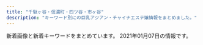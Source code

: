 ```yaml
---
title: "千駄ヶ谷・信濃町・四ツ谷・市ヶ谷"
description: "キーワード別にの巨乳アジアン・チャイナエステ嬢情報をまとめました。"
---
```


新着画像と新着キーワードをまとめています。
2021年01月07日の情報です。

<DmmAffiliateIns />
<KeywordTable
  shops={
    [
    {
        "station": "\u9eb9\u753a\u99c51\u756a\u51fa\u53e3",
        "url": "http://xn--vckg5a9gug.in.net/",
        "name": "Moon",
        "img_links": [
            "http://xn--vckg5a9gug.in.net/images/cg06.jpg",
            "http://xn--vckg5a9gug.in.net/images/news.png",
            "http://xn--vckg5a9gug.in.net/images/cg04.jpg",
            "http://xn--vckg5a9gug.in.net/images/evetop.png",
            "http://xn--vckg5a9gug.in.net/images/cg05.jpg",
            "http://xn--vckg5a9gug.in.net/images/staff_s.png",
            "http://xn--vckg5a9gug.in.net/images/cg07.jpg",
            "http://xn--vckg5a9gug.in.net/images/cg03.jpg",
            "http://xn--vckg5a9gug.in.net/link/menlog.jpg",
            "http://xn--vckg5a9gug.in.net/images/top.png"
        ],
        "keywords": {}
    },
    {
        "img_links": [
            "http://aqua.jpn.cm/photos/sites/16/2020/12/2020120107363899.jpg",
            "http://aqua.jpn.cm/photos/sites/16/2019/03/2019031107062221.jpg",
            "http://aqua.jpn.cm/photos/sites/16/2020/12/2020120208263886.jpg",
            "http://aqua.jpn.cm/photos/sites/16/2018/01/2018011007031723.jpg",
            "http://aqua.jpn.cm/images/1.jpg",
            "http://aqua.jpn.cm/images/2.jpg",
            "http://aqua.jpn.cm/photos/sites/16/2018/01/2018013112184869.jpg",
            "http://aqua.jpn.cm/photos/sites/16/2018/01/2018011007031997.jpg",
            "http://aqua.jpn.cm/photos/sites/16/2018/03/2018031909460765.jpg",
            "http://aqua.jpn.cm/photos/sites/16/2020/10/2020100508293240.jpg",
            "http://aqua.jpn.cm/photos/sites/16/2018/01/2018011007031840.jpg",
            "http://aqua.jpn.cm/images/s_staff.png",
            "http://aqua.jpn.cm/photos/sites/16/2019/04/2019042211584069.jpg",
            "http://aqua.jpn.cm/photos/sites/16/2020/10/2020100906522289.jpg",
            "http://aqua.jpn.cm/images/room3.jpg",
            "http://aqua.jpn.cm/images/room5.jpg",
            "http://aqua.jpn.cm/images/room4.jpg",
            "http://aqua.jpn.cm/photos/sites/16/2019/02/2019020108033676.jpg",
            "http://aqua.jpn.cm/photos/sites/16/2018/01/2018011007031662.jpg",
            "http://aqua.jpn.cm/images/room1.jpg",
            "http://aqua.jpn.cm/photos/sites/16/2018/05/2018052105590585.jpg",
            "http://aqua.jpn.cm/photos/sites/16/2018/01/2018011007031899.jpg",
            "http://aqua.jpn.cm/images/mobile.jpg",
            "http://aqua.jpn.cm/images/3.jpg",
            "http://aqua.jpn.cm/photos/sites/16/2020/09/2020091507031094.jpg",
            "http://aqua.jpn.cm/photos/sites/16/2018/01/2018011007032034.jpg",
            "http://aqua.jpn.cm/photos/sites/16/2020/04/2020040301184076.jpg",
            "http://aqua.jpn.cm/images/s_pick.png",
            "http://aqua.jpn.cm/images/top.png",
            "http://aqua.jpn.cm/images/room2.jpg",
            "http://aqua.jpn.cm/images/line.jpg",
            "http://aqua.jpn.cm/photos/sites/16/2018/01/2018011007031429.jpg",
            "http://aqua.jpn.cm/images/s_news.jpg",
            "http://aqua.jpn.cm/photos/sites/16/2020/03/2020030507254950.jpg"
        ],
        "url": "http://aqua.jpn.cm/",
        "keywords": {
            "C": 126,
            "86": 147,
            "87": 42,
            "82": 21,
            "D": 294,
            "84": 42,
            "85": 147,
            "83": 21
        },
        "station": "\u56db\u8c37\u4e09\u4e01\u76ee\u99c52\u756a\u51fa\u53e3",
        "name": "\u5149\u540d"
    },
    {
        "keywords": {
            "86": 15,
            "85": 15,
            "D": 30,
            "C": 10
        },
        "name": "\u7652\u3057\u306e\u5c4b",
        "station": "\u56db\u8c37\u4e09\u4e01\u76ee\u99c52\u756a\u51fa\u53e3",
        "img_links": [
            "http://bimajo.ies.fun/images/top.png",
            "http://bimajo.ies.fun/images/s_news.jpg",
            "http://bimajo.ies.fun/images/s_face.jpg",
            "http://bimajo.ies.fun/images/s_staff.jpg",
            "http://bimajo.ies.fun/images/room4.jpg",
            "http://bimajo.ies.fun/images/news_bj2.png",
            "http://bimajo.ies.fun/images/s_pick.jpg",
            "http://bimajo.ies.fun/photos/sites/71/2020/09/202009020147082.jpg",
            "http://bimajo.ies.fun/images/room1.jpg",
            "http://bimajo.ies.fun/photos/sites/71/2020/07/2020072106582415.jpg",
            "http://bimajo.ies.fun/images/mobile.jpg",
            "http://bimajo.ies.fun/images/room2.jpg",
            "http://bimajo.ies.fun/images/room3.jpg",
            "http://bimajo.ies.fun/images/end.png"
        ],
        "url": "http://bimajo.ies.fun/"
    },
    {
        "img_links": [
            "http://e-yotsuya.net/images/g1.jpg",
            "http://e-yotsuya.net/images/g11.jpg",
            "http://e-yotsuya.net/images/g5.jpg",
            "http://e-yotsuya.net/images/baner2.jpg",
            "http://e-yotsuya.net/images/g4.jpg",
            "http://e-yotsuya.net/images/g12.jpg",
            "http://e-yotsuya.net/images/room.jpg",
            "http://e-yotsuya.net/images/tite-staff1.jpg",
            "http://e-yotsuya.net/images/g8.jpg",
            "http://e-yotsuya.net/images/top2.png",
            "http://e-yotsuya.net/images/g6.jpg",
            "http://e-yotsuya.net/images/g9.jpg",
            "http://e-yotsuya.net/images/tite-staff.jpg",
            "http://e-yotsuya.net/images/g10.jpg",
            "http://e-yotsuya.net/images/g3.jpg",
            "http://e-yotsuya.net/images/top.jpg",
            "http://e-yotsuya.net/images/baner.jpg",
            "http://e-yotsuya.net/images/mobile.png",
            "http://e-yotsuya.net/images/g2.jpg",
            "http://e-yotsuya.net/images/news-tit.png",
            "http://e-yotsuya.net/images/news-tit1.jpg",
            "http://e-yotsuya.net/images/g7.jpg"
        ],
        "url": "http://e-yotsuya.net/",
        "name": "\u30b9\u30de\u30a4\u30eb",
        "station": "JR\u56db\u30c4\u8c37\u99c5\u8d64\u5742\u53e3",
        "keywords": {
            "C": 14
        }
    },
    {
        "img_links": [
            "http://l-rlx.com/images/index_02.jpg",
            "http://l-rlx.com/images/index_03.jpg",
            "http://l-rlx.com/images/index_04.jpg",
            "http://l-rlx.com/images/rec.jpg",
            "http://l-rlx.com/images/staff_09.jpg",
            "http://l-rlx.com/girl/00.jpg",
            "http://l-rlx.com/images/sub_09.jpg",
            "http://l-rlx.com/images/index_17.jpg",
            "http://l-rlx.com/images/index_07.jpg",
            "http://l-rlx.com/images/01.jpg",
            "http://l-rlx.com/images/index_06.jpg",
            "http://l-rlx.com/images/rec_09.jpg",
            "http://l-rlx.com/girl/01.jpg",
            "http://l-rlx.com/images/03.jpg",
            "http://l-rlx.com/girl/02.jpg",
            "http://l-rlx.com/girl/05.jpg",
            "http://l-rlx.com/images/index_14.jpg",
            "http://l-rlx.com/images/info_09.jpg",
            "http://l-rlx.com/girl/04.jpg",
            "http://l-rlx.com/girl/03.jpg",
            "http://l-rlx.com/images/index_01.jpg",
            "http://l-rlx.com/images/index_12.jpg",
            "http://l-rlx.com/images/index_21.jpg",
            "http://l-rlx.com/images/index_20.jpg",
            "http://l-rlx.com/images/index_16.jpg",
            "http://l-rlx.com/images/index_05.jpg",
            "http://l-rlx.com/images/02.jpg",
            "http://l-rlx.com/images/info.jpg"
        ],
        "keywords": {},
        "station": "\u56db\u8c37\u4e09\u4e01\u76ee\u99c52\u756a\u53e3",
        "name": "\u30aa\u30fc\u30ed\u30e9",
        "url": "http://l-rlx.com/"
    },
    {
        "name": "\u8594\u8587",
        "keywords": {
            "D": 8,
            "86": 2,
            "C": 12,
            "87": 6
        },
        "url": "http://www.bara.relaxjp.info/",
        "station": "\u56db\u8c37\u4e09\u4e01\u76ee\u99c53\u756a\u53e3",
        "img_links": [
            "http://www.bara.relaxjp.info/files/001.jpg",
            "http://www.bara.relaxjp.info/files/003-02.jpg",
            "http://www.bara.relaxjp.info/img/btn_side_mobile.jpg",
            "http://www.bara.relaxjp.info/img/goback.jpg",
            "http://www.bara.relaxjp.info/files/001-02.jpg",
            "http://www.bara.relaxjp.info/img/pickup.jpg",
            "http://www.bara.relaxjp.info/files/002.jpg",
            "http://www.bara.relaxjp.info/files/005-02.jpg",
            "http://www.bara.relaxjp.info/img/tel.png",
            "http://www.bara.relaxjp.info/images/slider/2.jpg",
            "http://www.bara.relaxjp.info/images/slider/3.jpg",
            "http://www.bara.relaxjp.info/files/003.jpg",
            "http://www.bara.relaxjp.info/img/ttl_news.png",
            "http://www.bara.relaxjp.info/files/002-02.jpg",
            "http://www.bara.relaxjp.info/img/ttl_info.png",
            "http://www.bara.relaxjp.info/files/005.jpg",
            "http://www.bara.relaxjp.info/img/ttl_therapist_top.png",
            "http://www.bara.relaxjp.info/images/slider/1.jpg"
        ]
    },
    {
        "keywords": {
            "D": 6,
            "E": 9,
            "\u30bb\u30af\u30b7\u30fc": 5,
            "C": 27
        },
        "name": "\u30c6\u30a3\u30e9\u30df\u30b9",
        "url": "https://juno-esthe.tokyo/",
        "img_links": [
            "https://juno-esthe.tokyo/wp-content/themes/este/img/1.jpg",
            "https://juno-esthe.tokyo/wp-content/uploads/2019/06/waerstdyfugi.jpg",
            "https://juno-esthe.tokyo/wp-content/themes/este/img/top-img02.png",
            "https://juno-esthe.tokyo/wp-content/themes/este/img/tel_header.png",
            "https://juno-esthe.tokyo/wp-content/uploads/2018/12/90876satiramisu.jpg",
            "https://juno-esthe.tokyo/wp-content/uploads/2020/09/897654tiramisu.jpg",
            "https://juno-esthe.tokyo/wp-content/themes/este/img/tel_footer.png",
            "https://juno-esthe.tokyo/wp-content/uploads/2020/07/32111tiramisu.jpg",
            "https://juno-esthe.tokyo/wp-content/uploads/2020/06/3456utiramisu.jpg",
            "https://juno-esthe.tokyo/wp-content/themes/este/img/top-img03.png",
            "https://juno-esthe.tokyo/wp-content/themes/este/img/3.jpg",
            "https://juno-esthe.tokyo/wp-content/uploads/2020/07/897621tiramisu.jpg",
            "https://juno-esthe.tokyo/wp-content/uploads/2020/09/786544567tiramisu.jpg",
            "https://juno-esthe.tokyo/wp-content/themes/este/img/top-img04.png",
            "https://juno-esthe.tokyo/wp-content/uploads/2020/03/567tiramisu.jpg",
            "https://juno-esthe.tokyo/wp-content/themes/este/img/top-img05.png",
            "https://juno-esthe.tokyo/wp-content/uploads/2020/02/99tiramisu.jpg",
            "https://juno-esthe.tokyo/wp-content/uploads/2020/12/76tiramisu.jpg",
            "https://juno-esthe.tokyo/wp-content/themes/este/img/2.jpg",
            "https://juno-esthe.tokyo/wp-content/uploads/2020/03/8880tiramisu.jpg",
            "https://juno-esthe.tokyo/wp-content/uploads/2020/07/76521tiramisu.jpg",
            "https://juno-esthe.tokyo/wp-content/uploads/2020/02/estrdyfugi.jpg",
            "https://juno-esthe.tokyo/wp-content/themes/este/img/4.jpg",
            "https://juno-esthe.tokyo/wp-content/themes/este/img/call.png",
            "https://juno-esthe.tokyo/wp-content/themes/este/img/top-img01.png",
            "https://juno-esthe.tokyo/wp-content/uploads/2020/06/12345678tiramisu.jpg"
        ],
        "station": "\u56db\u30c4\u8c37\u99c52\u756a\u53e3"
    },
    {
        "name": "ROSA",
        "station": "\u56db\u8c37\u4e09\u4e01\u76ee\u99c52\u756a",
        "keywords": {},
        "img_links": [
            "http://e-rosa.net/images/sejutu1.jpg",
            "http://e-rosa.net/images/meyi1.jpg",
            "http://e-rosa.net/images/002.jpg",
            "http://e-rosa.net/images/risa.jpg",
            "http://e-rosa.net/images/005.jpg",
            "http://e-rosa.net/images/k1.jpg",
            "http://e-rosa.net/images/tite-link.png",
            "http://e-rosa.net/images/sejutu2.jpg",
            "http://e-rosa.net/images/004.jpg",
            "http://e-rosa.net/images/girl_01.png",
            "http://e-rosa.net/images/g1.jpg",
            "http://e-rosa.net/images/sejutu5.jpg",
            "http://e-rosa.net/images/nei_01.png",
            "http://e-rosa.net/images/tite-magazine.png",
            "http://e-rosa.net/images/lola.jpg",
            "http://e-rosa.net/images/yu.jpg",
            "http://e-rosa.net/images/gg1.png",
            "http://e-rosa.net/images/news_bottom.jpg",
            "http://e-rosa.net/images/tite-staff.png",
            "http://e-rosa.net/images/mimi.jpg",
            "http://e-rosa.net/images/009.jpg",
            "http://e-rosa.net/images/yuyi.jpg",
            "http://e-rosa.net/images/rimi.jpg",
            "http://e-rosa.net/images/haruka.jpg",
            "http://e-rosa.net/images/girl_top.png",
            "http://e-rosa.net/images/meyi2.jpg",
            "http://e-rosa.net/images/aya1.jpg",
            "http://e-rosa.net/images/yuri.jpg",
            "http://e-rosa.net/images/y2.jpg",
            "http://e-rosa.net/images/003.jpg",
            "http://e-rosa.net/images/001.jpg",
            "http://e-rosa.net/images/syuri.jpg",
            "http://e-rosa.net/images/te3.jpg",
            "http://e-rosa.net/images/misa1.jpg",
            "http://e-rosa.net/images/grande.jpg",
            "http://e-rosa.net/images/pagetop.png",
            "http://e-rosa.net/images/g13.jpg",
            "http://e-rosa.net/images/news_top.jpg",
            "http://e-rosa.net/images/ayaka.jpg",
            "http://e-rosa.net/images/noimage.jpg",
            "http://e-rosa.net/images/aya2.jpg",
            "http://e-rosa.net/images/rina2.jpg",
            "http://e-rosa.net/images/kaoli.jpg",
            "http://e-rosa.net/images/006.jpg",
            "http://e-rosa.net/images/nei_03.png",
            "http://e-rosa.net/images/right_bottom.png",
            "http://e-rosa.net/images/te2.jpg",
            "http://e-rosa.net/images/access3.jpg",
            "http://e-rosa.net/images/riya.jpg",
            "http://e-rosa.net/images/sayuri.jpg",
            "http://e-rosa.net/images/y1.jpg",
            "http://e-rosa.net/images/right_top.png",
            "http://e-rosa.net/images/girlx_top.png",
            "http://e-rosa.net/images/sayaka.jpg",
            "http://e-rosa.net/images/rina0.jpg",
            "http://e-rosa.net/images/te1.jpg",
            "http://e-rosa.net/images/girl_03.png",
            "http://e-rosa.net/images/rina1.jpg",
            "http://e-rosa.net/images/yuna.jpg",
            "http://e-rosa.net/images/sejutu6.jpg"
        ],
        "url": "http://e-rosa.net/"
    },
    {
        "keywords": {},
        "station": "\u56db\u8c37\u4e09\u4e01\u76ee\u99c52\u756a",
        "url": "http://lakulaku.info/",
        "img_links": [
            "http://lakulaku.info/img/s06.jpg",
            "http://lakulaku.info/img/5-1.jpg",
            "http://lakulaku.info/images/staff/5-5.jpg",
            "http://lakulaku.info/images/staff/5-4.jpg",
            "http://lakulaku.info/images/mobile.png",
            "http://lakulaku.info/images/titestaff.png",
            "http://lakulaku.info/img/5-4.jpg",
            "http://lakulaku.info/img/5-3.jpg",
            "http://lakulaku.info/img/5-2.jpg",
            "http://lakulaku.info/images/staff/rina.jpg",
            "http://lakulaku.info/images/staff/nena.jpg",
            "http://lakulaku.info/images/staff/ai.jpg",
            "http://lakulaku.info/images/top.jpg",
            "http://lakulaku.info/images/staff/mari.jpg",
            "http://lakulaku.info/images/staff/s06.jpg",
            "http://lakulaku.info/images/staff/ai-a.jpg",
            "http://lakulaku.info/swf/baner.jpg",
            "http://lakulaku.info/images/staff/yumi.jpg",
            "http://lakulaku.info/img/rina.jpg",
            "http://lakulaku.info/images/staff/momo.jpg",
            "http://lakulaku.info/images/staff/5-3.jpg",
            "http://lakulaku.info/images/staff/sizuka.jpg",
            "http://lakulaku.info/images/staff/5-2.jpg",
            "http://lakulaku.info/img/5-5.jpg",
            "http://lakulaku.info/images/staff/5-1.jpg",
            "http://lakulaku.info/images/newtit.png"
        ],
        "name": "\u767e\u5408"
    }
]
}
/>
<DmmAffiliateScript />

